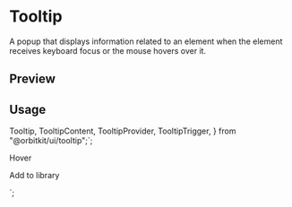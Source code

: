 

<Meta of={TooltipStories} />

<PrimitiveDocsButton name="tooltip" />

# Tooltip

A popup that displays information related to an element when the element receives keyboard focus or the mouse hovers over it.

## Preview

<Canvas of={TooltipStories.Default} />

<Controls />

## Usage

  Tooltip,
  TooltipContent,
  TooltipProvider,
  TooltipTrigger,
} from "@orbitkit/ui/tooltip";`;

  <Tooltip>
    <TooltipTrigger>Hover</TooltipTrigger>
    <TooltipContent>
      <p>Add to library</p>
    </TooltipContent>
  </Tooltip>
</TooltipProvider>`;

<Source code={importCode} language="ts" dark />
<Source code={usageCode} language="tsx" dark />
